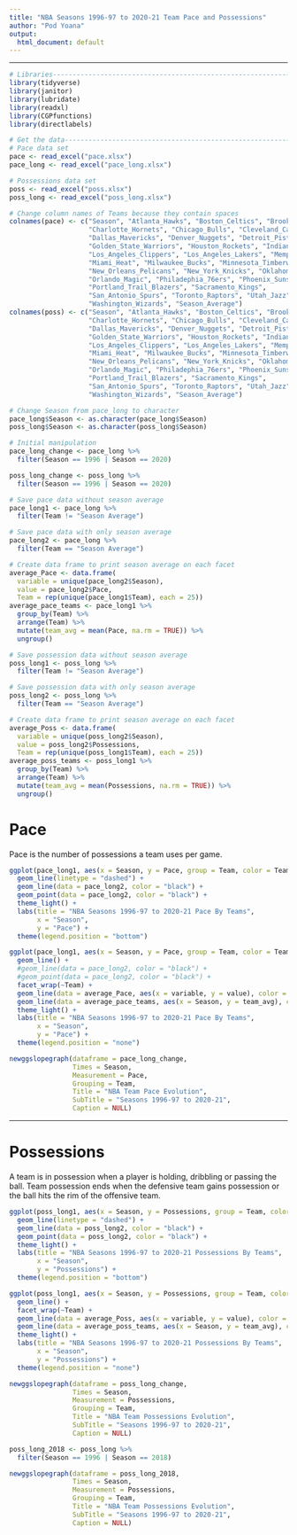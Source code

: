 ```yaml
---
title: "NBA Seasons 1996-97 to 2020-21 Team Pace and Possessions"
author: "Pod Yoana"
output:
  html_document: default
---
```


--------------------------------------------------------------------------------

```r
# Libraries---------------------------------------------------------------------
library(tidyverse)
library(janitor)
library(lubridate)
library(readxl)
library(CGPfunctions)
library(directlabels)
```

```r
# Get the data------------------------------------------------------------------
# Pace data set
pace <- read_excel("pace.xlsx")
pace_long <- read_excel("pace_long.xlsx")

# Possessions data set
poss <- read_excel("poss.xlsx")
poss_long <- read_excel("poss_long.xlsx")

# Change column names of Teams because they contain spaces
colnames(pace) <- c("Season", "Atlanta_Hawks", "Boston_Celtics", "Brooklyn_Nets", 
                    "Charlotte_Hornets", "Chicago_Bulls", "Cleveland_Cavaliers", 
                    "Dallas_Mavericks", "Denver_Nuggets", "Detroit_Pistons", 
                    "Golden_State_Warriors", "Houston_Rockets", "Indiana_Pacers", 
                    "Los_Angeles_Clippers", "Los_Angeles_Lakers", "Memphis_Grizzlies", 
                    "Miami_Heat", "Milwaukee_Bucks", "Minnesota_Timberwolves", 
                    "New_Orleans_Pelicans", "New_York_Knicks", "Oklahoma_City_Thunder", 
                    "Orlando_Magic", "Philadephia_76ers", "Phoenix_Suns", 
                    "Portland_Trail_Blazers", "Sacramento_Kings", 
                    "San_Antonio_Spurs", "Toronto_Raptors", "Utah_Jazz", 
                    "Washington_Wizards", "Season_Average")
colnames(poss) <- c("Season", "Atlanta_Hawks", "Boston_Celtics", "Brooklyn_Nets", 
                    "Charlotte_Hornets", "Chicago_Bulls", "Cleveland_Cavaliers", 
                    "Dallas_Mavericks", "Denver_Nuggets", "Detroit_Pistons", 
                    "Golden_State_Warriors", "Houston_Rockets", "Indiana_Pacers", 
                    "Los_Angeles_Clippers", "Los_Angeles_Lakers", "Memphis_Grizzlies", 
                    "Miami_Heat", "Milwaukee_Bucks", "Minnesota_Timberwolves", 
                    "New_Orleans_Pelicans", "New_York_Knicks", "Oklahoma_City_Thunder", 
                    "Orlando_Magic", "Philadephia_76ers", "Phoenix_Suns", 
                    "Portland_Trail_Blazers", "Sacramento_Kings", 
                    "San_Antonio_Spurs", "Toronto_Raptors", "Utah_Jazz", 
                    "Washington_Wizards", "Season_Average")
```

```r
# Change Season from pace_long to character
pace_long$Season <- as.character(pace_long$Season)
poss_long$Season <- as.character(poss_long$Season)

# Initial manipulation
pace_long_change <- pace_long %>%
  filter(Season == 1996 | Season == 2020)

poss_long_change <- poss_long %>%
  filter(Season == 1996 | Season == 2020)

# Save pace data without season average
pace_long1 <- pace_long %>%
  filter(Team != "Season Average")

# Save pace data with only season average
pace_long2 <- pace_long %>%
  filter(Team == "Season Average")

# Create data frame to print season average on each facet
average_Pace <- data.frame(
  variable = unique(pace_long2$Season),
  value = pace_long2$Pace,
  Team = rep(unique(pace_long1$Team), each = 25))
average_pace_teams <- pace_long1 %>%
  group_by(Team) %>%
  arrange(Team) %>%
  mutate(team_avg = mean(Pace, na.rm = TRUE)) %>%
  ungroup()

# Save possession data without season average
poss_long1 <- poss_long %>%
  filter(Team != "Season Average")

# Save possession data with only season average
poss_long2 <- poss_long %>%
  filter(Team == "Season Average")

# Create data frame to print season average on each facet
average_Poss <- data.frame(
  variable = unique(poss_long2$Season),
  value = poss_long2$Possessions,
  Team = rep(unique(poss_long1$Team), each = 25))
average_poss_teams <- poss_long1 %>%
  group_by(Team) %>%
  arrange(Team) %>%
  mutate(team_avg = mean(Possessions, na.rm = TRUE)) %>%
  ungroup()
```

# Pace

Pace is the number of possessions a team uses per game.

```r
ggplot(pace_long1, aes(x = Season, y = Pace, group = Team, color = Team)) + 
  geom_line(linetype = "dashed") + 
  geom_line(data = pace_long2, color = "black") + 
  geom_point(data = pace_long2, color = "black") + 
  theme_light() + 
  labs(title = "NBA Seasons 1996-97 to 2020-21 Pace By Teams",
       x = "Season",
       y = "Pace") +
  theme(legend.position = "bottom")
```

```r
ggplot(pace_long1, aes(x = Season, y = Pace, group = Team, color = Team)) + 
  geom_line() + 
  #geom_line(data = pace_long2, color = "black") + 
  #geom_point(data = pace_long2, color = "black") + 
  facet_wrap(~Team) + 
  geom_line(data = average_Pace, aes(x = variable, y = value), color = "black", linetype = "dashed") + 
  geom_line(data = average_pace_teams, aes(x = Season, y = team_avg), color = "black") + 
  theme_light() + 
  labs(title = "NBA Seasons 1996-97 to 2020-21 Pace By Teams",
       x = "Season",
       y = "Pace") + 
  theme(legend.position = "none")
```

```r
newggslopegraph(dataframe = pace_long_change,
                Times = Season,
                Measurement = Pace,
                Grouping = Team,
                Title = "NBA Team Pace Evolution",
                SubTitle = "Seasons 1996-97 to 2020-21",
                Caption = NULL)
```

--------------------------------------------------------------------------------

# Possessions

A team is in possession when a player is holding, dribbling or passing the ball. Team possession ends when the defensive team gains possession or the ball hits the rim of the offensive team.

```r
ggplot(poss_long1, aes(x = Season, y = Possessions, group = Team, color = Team)) + 
  geom_line(linetype = "dashed") + 
  geom_line(data = poss_long2, color = "black") + 
  geom_point(data = poss_long2, color = "black") + 
  theme_light() + 
  labs(title = "NBA Seasons 1996-97 to 2020-21 Possessions By Teams",
       x = "Season",
       y = "Possessions") +
  theme(legend.position = "bottom")
```

```r
ggplot(poss_long1, aes(x = Season, y = Possessions, group = Team, color = Team)) + 
  geom_line() + 
  facet_wrap(~Team) + 
  geom_line(data = average_Poss, aes(x = variable, y = value), color = "black", linetype = "dashed") + 
  geom_line(data = average_poss_teams, aes(x = Season, y = team_avg), color = "black") + 
  theme_light() + 
  labs(title = "NBA Seasons 1996-97 to 2020-21 Possessions By Teams",
       x = "Season",
       y = "Possessions") + 
  theme(legend.position = "none")
```

```r
newggslopegraph(dataframe = poss_long_change,
                Times = Season,
                Measurement = Possessions,
                Grouping = Team,
                Title = "NBA Team Possessions Evolution",
                SubTitle = "Seasons 1996-97 to 2020-21",
                Caption = NULL)
```

```r
poss_long_2018 <- poss_long %>%
  filter(Season == 1996 | Season == 2018)
```

```r
newggslopegraph(dataframe = poss_long_2018,
                Times = Season,
                Measurement = Possessions,
                Grouping = Team,
                Title = "NBA Team Possessions Evolution",
                SubTitle = "Seasons 1996-97 to 2020-21",
                Caption = NULL)
```